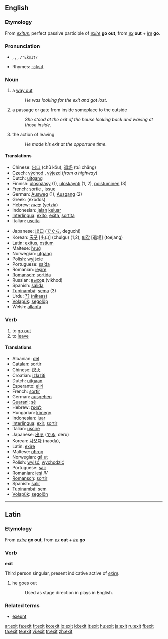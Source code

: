 ==English==

===Etymology===
From {{L.}} ''[[exitus]]'', perfect passive participle of  ''[[exire]]'' '''go out''', from ''[[ex]]'' '''out''' + ''[[ire]]'' '''go'''.

===Pronunciation===
* {{IPA|/ˈɛgzɪt/}}, {{IPAchar|/ˈɛksɪt/}}, {{SAMPA|/"EgzIt/}}, <tt>/"EksIt/</tt>
* Rhymes: [[Rhymes:English:-ɛksɪt|-ɛksɪt]]

===Noun===
{{en-noun}}

# a [[way out]]
#: ''He was looking for the exit and got lost''.
# a passage or gate from inside someplace to the outside
#: ''She stood at the exit of the house looking back and waving at those inside''.
# the action of leaving
#: ''He made his exit at the opportune time''.

====Translations====
{{trans-top}}
* Chinese: [[出口]] (chū kǒu), [[退场]] (tuì chǎng)
* Czech: [[východ]] {{m}}, [[výjezd]] {{m}} (''from a highway'')
* Dutch: [[uitgang]]
* Finnish: [[ulospääsy]] (1), [[uloskäynti]] (1, 2), [[poistuminen]] (3)
* French: [[sortie]] {{f}}, issue {{f}}
* German: [[Ausweg]] {{m}} (1), [[Ausgang]] {{m}} (2)
* Greek: (exodos)
* Hebrew: [[יציאה]] (yetzia)
* Indonesian: [[jalan]] [[keluar]]
* [[Interlingua]]: [[exito]], [[exita]], [[sortita]]
* Italian: [[uscita]] {{f}}
{{trans-mid}}
* Japanese: [[出口]] ([[でぐち]], deguchi)
* Korean: [[출구]] [出口] (chulgu) (1,2), [[퇴장]] [退場] (toejang)
* Latin: [[exitus]], [[ostium]]
* Maltese: [[ħruġ]]
* Norwegian: [[utgang]]
* Polish: [[wyjście]] {{n}}
* Portuguese: [[saída]] {{f}}
* Romanian: [[ieşire]] {{f}}
* [[Romansch]]: [[sortida]] {{f}}
* Russian: [[выход]] (vikhod)
* Spanish: [[salida]] {{f}}
* [[Tupinambá]]: [[sema]] (3)
* Urdu: [[??]] [[(nikaas)]] {{m}}
* [[Volapük]]: [[segolöp]]
* Welsh: [[allanfa]] {{f}}
{{trans-bottom}}

===Verb===
{{en-verb}}

# to [[go out]]
# to [[leave]]

====Translations====
{{trans-top}}
* Albanian: [[del]]
* [[Catalan]]: [[sortir]]
* Chinese: [[熄火]]
* Croatian: [[izlaziti]]
* Dutch: [[uit]][[gaan]]
* Esperanto: [[el]][[iri]]
* French: [[sortir]]
* German: [[aus]][[gehen]]
* [[Guarani]]: [[sẽ]]
* Hebrew: [[לצאת]]
* Hungarian: [[ki]][[megy]]
* Indonesian: [[luar]]
* [[Interlingua]]: [[exir]], [[sortir]]
* Italian: [[uscire]]
* Japanese: [[出る]] ([[でる]], deru)
* Korean: [[나오다]] (naoda),
* Latin: [[exire]]
* Maltese: [[oħroġ]]
* Norwegian: [[gå ut]]
* Polish: [[wyjść]], [[wychodzić]]
* Portuguese: [[sair]]
* Romanian: [[ieşi]] ''IV''
* [[Romansch]]: [[sortir]]
* Spanish: [[salir]]
* [[Tupinambá]]: [[sem]]
* [[Volapük]]: [[segolön]]
{{trans-bottom}}

----

==Latin==

===Etymology===
From ''[[exire]]'' '''go out''', from ''[[ex]]'' '''out''' + ''[[ire]]'' '''go'''

===Verb===
'''exit'''

Third person singular, present indicative active of ''[[exire]]''.

# he goes out
#: Used as stage direction in plays in English.

===Related terms===
* [[exeunt]]

[[ar:exit]]
[[fa:exit]]
[[fr:exit]]
[[ko:exit]]
[[io:exit]]
[[id:exit]]
[[it:exit]]
[[hu:exit]]
[[ja:exit]]
[[ru:exit]]
[[fi:exit]]
[[ta:exit]]
[[te:exit]]
[[vi:exit]]
[[tr:exit]]
[[zh:exit]]